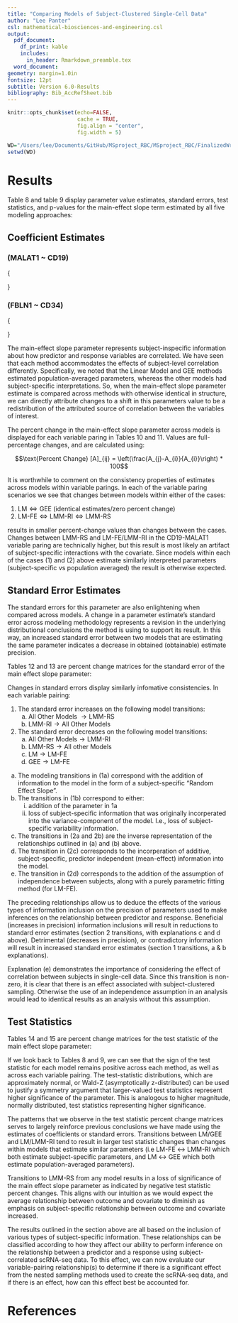 ```yaml
---
title: "Comparing Models of Subject-Clustered Single-Cell Data"
author: "Lee Panter"
csl: mathematical-biosciences-and-engineering.csl
output:
  pdf_document: 
    df_print: kable
    includes:
      in_header: Rmarkdown_preamble.tex
  word_document: 
geometry: margin=1.0in
fontsize: 12pt
subtitle: Version 6.0-Results
bibliography: Bib_AccRefSheet.bib
---
```



<!------------------------------------------------------------------------------>
<!--  ####  KNITR Setup & Script Information   #### -->
<!------------------------------------------------------------------------------>

<!--  ####  KNITR Specs   #### -->
```r
knitr::opts_chunk$set(echo=FALSE, 
                      cache = TRUE, 
                      fig.align = "center",
                      fig.width = 5)
```


<!-- ####	 Set Working Directory	 ####   -->
```r
WD="/Users/lee/Documents/GitHub/MSproject_RBC/MSproject_RBC/FinalizedWriteUps/v6/5 Results"
setwd(WD)
```
<!------------------------------------------------------------------------------>


<!------------------------------------------------------------------------------>
# Results

Table 8 and table 9 display parameter value estimates, standard errors, test statistics, and p-values for the main-effect slope term estimated by all five modeling approaches:

## Coefficient Estimates

### (MALAT1 ~ CD19)

\small{
\begin{center}
\centering
\begin{tabular}{|m{0.15\textwidth}|m{0.275\textwidth}|c|c|c|c|}
\hline \noalign{\smallskip}
\center{Model \newline Designation} & \center{Model Description} & Estimate & Std. Error & Test Statistic & p-value \\
\hline
\hline
\center{LM} & \center{Linear Model} &  4.918e-2 &  1.455e-2  & 3.381* &  7.47e-4\\
\hline \noalign{\smallskip}
\center{LM-FE} & \center{Linear Model with  \newline Fixed-Effect Intercept} &  4.833e-2 &  1.381e-2 & 3.500* &  4.84e-4\\
\hline \noalign{\smallskip}
\center{LMM-RI} & \center{Linear Mixed Model with \newline Random Intercept} &  4.920e-2 &  1.374e-2 & 3.579*  &  3.6e-4 \\
\hline \noalign{\smallskip}
\center{LMM-RS} & \center{Linear Mixed Model with \newline Random Slope }  & 5.938e-2 &  3.538e-2  & 1.678* &  1.19e-1 \\
\hline \noalign{\smallskip}
\center{GEE} & \center{Generalized Estimating Equations } & 4.918e-2 & 1.455e-2 & 3.381** & 7.47e-4 \\
\hline
\end{tabular}

\vspace{5pt}

Table 8: Summary Table for $CD19 \sim MALAT1$ variable parings.  * Approximate normal distribution.   ** Approximate Wald-Z distribution
\end{center}
}


### (FBLN1 ~ CD34)
\small{
\begin{center}
\centering
\begin{tabular}{|m{0.15\textwidth}|m{0.275\textwidth}|c|c|c|c|}
\hline \noalign{\smallskip}
\center{Model \newline Designation} & \center{Model Description} & Estimate & Std. Error & Test Statistic & p-value \\
\hline
\hline
\center{LM} & \center{Linear Model} &  7.884e-1 &  4.92e-2  & 4.002* & <2e-16\\
\hline \noalign{\smallskip}
\center{LM-FE} & \center{Linear Model with  \newline Fixed-Effect Intercept} &  1.31e-1 & 3.42e-2  & 3.818* & 1.42e-4 \\
\hline \noalign{\smallskip}
\center{LMM-RI} & \center{Linear Mixed Model with \newline Random Intercept} &  1.35e-1 & 3.42e-2  & 3.95* & 8.4e-5 \\
\hline \noalign{\smallskip}
\center{LMM-RS} & \center{Linear Mixed Model with \newline Random Slope }  & 1.705e-1  & 7.29e-2 & 2.34*  & 6.7e-2 \\
\hline \noalign{\smallskip}
\center{GEE} & \center{Generalized Estimating Equations } & 7.884e-1 & 4.92e-2 & 4.002** & < 2e-16 \\
\hline
\end{tabular}

\vspace{5pt}

Table 9: Summary Table for $CD34 \sim FBLN$ variable parings.  * Approximate normal distribution.   ** Approximate Wald-Z distribution
\end{center}

}

The main-effect slope parameter represents subject-inspecific information about how predictor and response variables are correlated. We have seen that each method accommodates the effects of subject-level correlation differently. Specifically, we noted that the Linear Model and GEE methods estimated population-averaged parameters, whereas the other models had subject-specific interpretations. So, when the main-effect slope parameter estimate is compared across methods with otherwise identical in structure, we can directly attribute changes to a shift in this parameters value to be a redistribution of the attributed source of correlation between the variables of interest.

The percent change in the main-effect slope parameter across models is displayed for each variable paring in Tables 10 and 11. Values are full-percentage changes, and are calculated using:

$$\text{Percent Change} [A]_{ij} = \left(\frac{A_{j}-A_{i}}{A_{i}}\right) * 100$$

\begin{center}
\begin{tabular}{|c||c|c|c|c|c|}
\hline
Model & LM & LM-FE & LMM-RI & LMM-RS & GEE \\
\hline
\hline
LM & 0 &  -1.7283 &  0.0407 & 20.7401 &  0.0000 \\
\hline
LM-FE & 1.7587 &  0 &  1.8001 & 22.8636  & 1.7587  \\      
\hline
LMM-RI & -0.0407 & -1.7683 &  0 & 20.6911 & -0.0407  \\
\hline
LMM-RS & -17.1775 & -18.6090 & -17.1438 & 0 & -17.1775 \\
\hline
GEE & 0.0000 & -1.7283  & 0.0407 & 20.7401  & 0 \\
\hline
\end{tabular}

\vspace{5pt}

Table 10: Main effect slope Percent Change matrix, $CD19 \sim MALAT1$ variable pairing
\end{center}

\vspace{10pt}

\begin{center}
\begin{tabular}{|c||c|c|c|c|c|c|}
\hline
Model & LM & LM-FE & LMM-RI & LMM-RS & GEE \\
\hline
\hline
LM & 0   & -83.3841 & -82.8767  & -78.3739 & 0.0000  \\
\hline
LM-FE & 501.8321 & 0   & 3.0534    & 30.1527  & 501.8321 \\
\hline
LM-RI & 484.0000 & -2.9630  & 0    & 26.2963  & 484.0000  \\
\hline
LM-RS & 362.4047 & -23.1672 & -20.8211  & 0   & 362.4047  \\
\hline
GEE & 0.0000   & -83.3841 & -82.8767  & -78.3739 & 0  \\
\hline
\end{tabular}

\vspace{5pt}

Table 11: Main effect slope Percent Change matrix, $CD34 \sim FBLN$ variable pairing
\end{center}

It is worthwhile to comment on the consistency properties of estimates across models within variable parings. In each of the variable paring scenarios we see that changes between models within either of the cases:

1. $\text{LM} \Leftrightarrow \text{GEE}$ (identical estimates/zero percent change)
2. $\text{LM-FE} \Leftrightarrow \text{LMM-RI}\Leftrightarrow \text{LMM-RS}$

results in smaller percent-change values than changes between the cases. Changes between LMM-RS and LM-FE/LMM-RI in the CD19-MALAT1 variable paring are technically higher, but this result is most likely an artifact of subject-specific interactions with the covariate. Since models within each of the cases (1) and (2) above estimate similarly interpreted parameters (subject-specific vs population averaged) the result is otherwise expected.

## Standard Error Estimates

The standard errors for this parameter are also enlightening when compared across models. A change in a parameter estimate’s standard error across modeling methodology represents a revision in the underlying distributional conclusions the method is using to support its result. In this way, an increased standard error between two models that are estimating the same parameter indicates a decrease in obtained (obtainable) estimate precision.

Tables 12 and 13 are percent change matrices for the standard error of the main effect slope parameter:


\begin{center}
\begin{tabular}{|c||c|c|c|c|c|c|}
\hline
Model & LM & LM-FE & LMM-RI & LMM-RS & GEE \\
\hline
\hline
LM & 0   & -5.0859  & -5.5670   & 143.1615  & 0.0000  \\
\hline
LM-FE & 5.3584   & 0   & -0.5069   & 156.1912  & 5.3584  \\     
\hline
LMM-RI & 5.8952   & 0.5095   & 0    & 157.4964  & 5.8952  \\
\hline
LMM-RS & -58.8751 & -60.9666 & -61.1645  & 0    & -58.8751  \\
\hline
GEE &  0.0000   & -5.0859  & -5.5670   & 143.1615  & 0        \\
\hline
\end{tabular}

\vspace{5pt}

Table 12: Main effect slope Standar Error Percent Change matrix, $CD19 \sim MALAT1$ variable pairing
\end{center}


\begin{center}
\begin{tabular}{|c||c|c|c|c|c|c|}
\hline
Model & LM & LM-FE & LMM-RI & LMM-RS & GEE \\
\hline
\hline
LM & 0   & -30.4878 & -30.4878  & 48.1707   & 0.0000  \\
\hline
LM-FE & 43.8596  & 0   & 0.0000    & 113.1579  & 43.8596  \\
\hline
LM-RI & 43.8596  & 0.0000   & 0    & 113.1579  & 43.8596  \\
\hline
LM-RS & -32.5103 & -53.0864 & -53.0864  & 0    & -32.5103  \\
\hline
GEE &  0.0000   & -30.4878 & -30.4878  & 48.1707   & 0  \\
\hline
\end{tabular}

\vspace{5pt}

Table 13: Main effect slope Standar Error Percent Change matrix, $CD34 \sim FBLN$ variable pairing
\end{center}


Changes in standard errors display similarly infomative consistencies.  In each variable pairing:

1. The standard error increases on the following model transitions:
    a. $\text{All Other Models } \longrightarrow \text{LMM-RS}$
    b. $\text{LMM-RI} \longrightarrow \text{All Other  Models}$



2. The standard error decreases on the following model transitions:
    a. $\text{All Other Models} \longrightarrow \text{LMM-RI}$
    b. $\text{LMM-RS} \longrightarrow \text{All other Models}$
    c. $\text{LM} \longrightarrow \text{LM-FE}$
    d. $\text{GEE} \longrightarrow \text{LM-FE}$




a. The modeling transitions in (1a) correspond with the addition of information to the model in the form of a subject-specific "Random Effect Slope". 
b. The transitions in (1b) correspond to either:
    i. addition of the parameter in 1a
    ii. loss of subject-specific information that was originally incorperated into the variance-component of the model.  I.e., loss of subject-specific variability information.
c. The transitions in (2a and 2b) are the inverse representation of the relationships outlined in (a) and (b) above.
d. The transition in (2c) corresponds to the incorperation of additive, subject-specific, predictor independent (mean-effect) information into the model.
f. The transition in (2d) corresponds to the addition of the assumption of independence between subjects, along with a purely parametric fitting method (for LM-FE). 

The preceding relationships allow us to deduce the effects of the various types of information inclusion on the precision of parameters used to make inferences on the relationship between predictor and response. Beneficial (increases in precision) information inclusions will result in reductions to standard error estimates (section 2 transitions, with explanations c and d above). Detrimental (decreases in precision), or contradictory information will result in increased standard error estimates (section 1 transitions, a & b explanations).

Explanation (e) demonstrates the importance of considering the effect of correlation between subjects in single-cell data. Since this transition is non-zero, it is clear that there is an effect associated with subject-clustered sampling. Otherwise the use of an independence assumption in an analysis would lead to identical results as an analysis without this assumption.


## Test Statistics

Tables 14 and 15 are percent change matrices for the test statistic of the main effect slope parameter:

\begin{center}
\begin{tabular}{|c||c|c|c|c|c|c|}
\hline
Model & LM & LM-FE & LMM-RI & LMM-RS & GEE \\
\hline
\hline
LM & 0  & 3.5197   & 5.8563    & -50.3697  & 0.0000 \\
\hline
LM-FE & -3.4000  & 0   & 2.2571    & -52.0571  & -3.4000 \\
\hline
LMM-RI & -5.5323  & -2.2073  & 0    & -53.1154  & -5.5323  \\
\hline
LM-RS & 101.4899 & 108.5816 & 113.2896  & 0    & 101.4899 \\
\hline
GEE & 0.0000  & 3.5197   & 5.8563    & -50.3697  & 0 \\
\hline
\end{tabular}

\vspace{5pt}

Table 14: Main effect slope Test Statistic Percent Change matrix, $CD19 \sim MALAT1$ variable pairing
\end{center}



\begin{center}
\begin{tabular}{|c||c|c|c|c|c|c|}
\hline
Model & LM & LM-FE & LMM-RI & LMM-RS & GEE \\
\hline
\hline
LM & 0  & -4.5977  & -1.2994   & -41.5292  & 0.0000  \\
\hline
LM-FE & 4.8193  & 0   & 3.4573    & -38.7114  & 4.8193  \\
\hline
LM-RI & 1.3165  & -3.3418  & 0    & -40.7595  & 1.3165  \\
\hline
LM-RS & 71.0256 & 63.1624  & 68.8034   & 0    & 71.0256  \\
\hline
GEE & 0.0000  & -4.5977  & -1.2994   & -41.5292  & 0  \\
\hline
\end{tabular}

\vspace{5pt}

Table 15: Main effect slope Test Statistic Percent Change matrix, $CD34 \sim FBLN$ variable pairing
\end{center}

If we look back to Tables 8 and 9, we can see that the sign of the test statistic for each model remains positive across each method, as well as across each variable pairing. The test-statistic distributions, which are approximately normal, or Wald-Z (asymptotically z-distributed) can be used to justify a symmetry argument that larger-valued test statistics represent higher significance of the parameter. This is analogous to higher magnitude, normally distributed, test statistics representing higher significance.

The patterns that we observe in the test statistic percent change matrices serves to largely reinforce previous conclusions we have made using the estimates of coefficients or standard errors. Transitions between LM/GEE and LM/LMM-RI tend to result in larger test statistic changes than changes within models that estimate similar parameters (i.e LM-FE $\leftrightarrow$ LMM-RI which both estimate subject-specific parameters, and LM $\leftrightarrow$ GEE which both estimate population-averaged parameters).

Transitions to LMM-RS from any model results in a loss of significance of the main effect slope parameter as indicated by negative test statistic percent changes. This aligns with our intuition as we would expect the average relationship between outcome and covariate to diminish as emphasis on subject-specific relationship between outcome and covariate increased.

The results outlined in the section above are all based on the inclusion of various types of subject-specific information. These relationships can be classified according to how they affect our ability to perform inference on the relationship between a predictor and a response using subject-correlated scRNA-seq data. To this effect, we can now evaluate our variable-pairing relationship(s) to determine if there is a significant effect from the nested sampling methods used to create the scRNA-seq data, and if there is an effect, how can this effect best be accounted for.

<!------------------------------------------------------------------------------>


# References

\bibliography{Bib_AccRefSheet}

